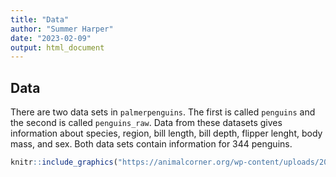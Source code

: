 ```yaml
---
title: "Data"
author: "Summer Harper"
date: "2023-02-09"
output: html_document
---
```

## Data
There are two data sets in ```palmerpenguins```. The first is called ```penguins``` and the second is called ```penguins_raw```. Data from these datasets gives information about species, region, bill length, bill depth, flipper lenght, body mass, and sex. Both data sets contain information for 344 penguins. 

```r
knitr::include_graphics("https://animalcorner.org/wp-content/uploads/2022/12/baby-penguin-facts-7488002.png")
```
